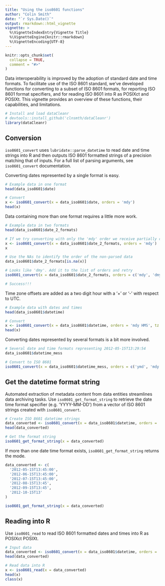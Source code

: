 ```yaml
---
title: "Using the iso8601 functions"
author: "Colin Smith"
date: "`r Sys.Date()`"
output: rmarkdown::html_vignette
vignette: >
  %\VignetteIndexEntry{Vignette Title}
  %\VignetteEngine{knitr::rmarkdown}
  %\VignetteEncoding{UTF-8}
---
```


```r
knitr::opts_chunk$set(
  collapse = TRUE,
  comment = "#>"
)
```

Data interoperability is improved by the adoption of standard date and time formats. To facilitate use of the ISO 8601 standard, we've developed functions for converting to a subset of ISO 8601 formats, for reporting ISO 8601 format specifiers, and for reading ISO 8601 into R as POSIXct and POSIXt. This vignette provides an overview of these functions, their capabilities, and limitations.

```r
# Install and load dataCleanr
# devtools::install_github('clnsmth/dataCleanr')
library(dataCleanr)
```

## Conversion

`iso8601_convert` uses `lubridate::parse_datetime` to read date and time strings into R and then outputs ISO 8601 formatted strings of a precision matching that of inputs. For a full list of parsing arguments, see `iso8601_convert` documentation.

Converting dates represented by a single format is easy.

```r
# Example data in one format
head(data_iso8601$date)

# Convert
x <- iso8601_convert(x = data_iso8601$date, orders = 'mdy')
head(x)
```

Data containing more than one format requires a little more work.

```r
# Example data in two formats
head(data_iso8601$date_2_formats)

# If we try converting with only the 'mdy' order we receive partially converted data and a warning
x <- iso8601_convert(x = data_iso8601$date_2_formats, orders = 'mdy')
x

# Use the NAs to identify the order of the non-parsed data
data_iso8601$date_2_formats[is.na(x)]

# Looks like 'dmy'. Add it to the list of orders and retry
iso8601_convert(x = data_iso8601$date_2_formats, orders = c('mdy', 'dmy'))

# Success!!!
```

Time zone offsets are added as a two digit hour with a '+' or '-' with respect to UTC.

```r
# Example data with dates and times
head(data_iso8601$datetime)

# Convert
x <- iso8601_convert(x = data_iso8601$datetime, orders = 'mdy HMS', tz = '-05')
head(x)
```

Converting dates represented by several formats is a bit more involved. 

```r
# Several date and time formats representing 2012-05-15T13:29:54
data_iso8601$datetime_mess

# Convert to ISO 8601
iso8601_convert(x = data_iso8601$datetime_mess, orders = c('ymd', 'mdy', 'dmy HMS'))
```

## Get the datetime format string

Automated extraction of metadata content from data entities streamlines data archiving tasks. Use `iso8601_get_format_string` to retrieve the date time format specifier (e.g. 'YYYY-MM-DD') from a vector of ISO 8601 strings created with `iso8601_convert`.

```r
# Create ISO 8601 datetime strings
data_converted <- iso8601_convert(x = data_iso8601$datetime, orders = 'mdy HMS', tz = '-05')
head(data_converted)

# Get the format string
iso8601_get_format_string(x = data_converted)
```

If more than one date time format exists, `iso8601_get_format_string` returns the mode.

```r

data_converted <- c(
  '2012-05-15T13:45:00',
  '2012-06-15T13:45:00',
  '2012-07-15T13:45:00',
  '2012-08-15T13:45',
  '2012-09-15T13:45',
  '2012-10-15T13'
)

iso8601_get_format_string(x = data_converted)
```

## Reading into R

Use `iso8601_read` to read ISO 8601 formatted dates and times into R as POSIXct POSIXt.

```r
# Input data
data_converted <- iso8601_convert(x = data_iso8601$datetime, orders = 'mdy HMS', tz = '-05')
head(data_converted)

# Read data into R
x <- iso8601_read(x = data_converted)
head(x)
class(x)
```
